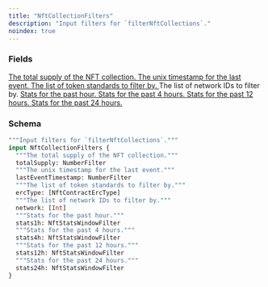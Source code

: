 ```yaml
---
title: "NftCollectionFilters"
description: "Input filters for `filterNftCollections`."
noindex: true
---
```


### Fields

<a href="/api-reference/types/numberfilter">
  <ResponseField name="totalSupply" type="NumberFilter">
    The total supply of the NFT collection.
  </ResponseField>
</a>

<a href="/api-reference/types/numberfilter">
  <ResponseField name="lastEventTimestamp" type="NumberFilter">
    The unix timestamp for the last event.
  </ResponseField>
</a>

<a href="/api-reference/types/nftcontracterctype">
  <ResponseField name="ercType" type="[NftContractErcType]">
    The list of token standards to filter by.
  </ResponseField>
</a>

<ResponseField name="network" type="[Int]">
  The list of network IDs to filter by.
</ResponseField>

<a href="/api-reference/types/nftstatswindowfilter">
  <ResponseField name="stats1h" type="NftStatsWindowFilter">
    Stats for the past hour.
  </ResponseField>
</a>

<a href="/api-reference/types/nftstatswindowfilter">
  <ResponseField name="stats4h" type="NftStatsWindowFilter">
    Stats for the past 4 hours.
  </ResponseField>
</a>

<a href="/api-reference/types/nftstatswindowfilter">
  <ResponseField name="stats12h" type="NftStatsWindowFilter">
    Stats for the past 12 hours.
  </ResponseField>
</a>

<a href="/api-reference/types/nftstatswindowfilter">
  <ResponseField name="stats24h" type="NftStatsWindowFilter">
    Stats for the past 24 hours.
  </ResponseField>
</a>

### Schema


```graphql 
"""Input filters for `filterNftCollections`."""
input NftCollectionFilters {
  """The total supply of the NFT collection."""
  totalSupply: NumberFilter
  """The unix timestamp for the last event."""
  lastEventTimestamp: NumberFilter
  """The list of token standards to filter by."""
  ercType: [NftContractErcType]
  """The list of network IDs to filter by."""
  network: [Int]
  """Stats for the past hour."""
  stats1h: NftStatsWindowFilter
  """Stats for the past 4 hours."""
  stats4h: NftStatsWindowFilter
  """Stats for the past 12 hours."""
  stats12h: NftStatsWindowFilter
  """Stats for the past 24 hours."""
  stats24h: NftStatsWindowFilter
}
```
